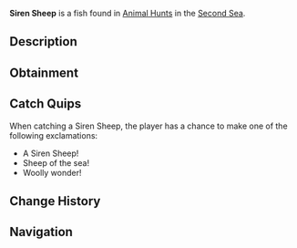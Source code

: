 {{FishInfobox
|image          = Siren Sheep.png
|rarity         = Limited
|event          = Animal Hunt
|sea            = Second Sea
|location       = [[Animals - Sea 2]]
|sublocation    = 
|sources        = Fishing Rod
|radar_location = 
|prog_speed     = -45
|xp             = 3100
|weather        = Windy
|time           = 
|season         = Winter
|bait           = Seaweed
|base_weight    = 800
|base_value     = 1200
|weight_range   = 500
|base_chance    = 25
|base_resil     = 35
}}
'''Siren Sheep''' is a {{Rarity|Limited}} fish found in [[Animal Hunt]]s in the [[Second Sea]].

== Description ==
{{Description|A woolly fish with a haunting bleat, drifting through misty waters.|Bestiary Entry}}

== Obtainment ==
{{Description|It baas where the wind howls over the waves.|Bestiary Hint}}
{{Fish Availability|
Animal Hunt/Second Sea
|top_rods      = 
North-Star Rod\154208.76\321878.59;
Magma Rod\135405.88\169624.63;
Steady Rod\129494.98\147490.35;
Frostfire Rod\119863.12\136519.99;
Krampus's Rod\106588.51\134196.89;
Carbon Rod\105990.77\322032.94;
Wildflower Rod\77555.51\266646.47;
Rapid Rod\48258.05\262116.19;
Free Spirit Rod\90596.91\255273.64;
Astralhook Rod\93300.94\226094.97;
Blazebringer Rod\75291.36\209419.25;
Verdant Shear Rod\69491.77\197511.68;
Trident Rod\67688.68\157954.82;
Ethereal Prism Rod\46847.11\133202.89;
Seraphic Rod\46049.44\130883.17;
No-Life Rod\45489.71\131224.92;
Rod Of The Exalted One\43514.73\121897.8;
Rod Of The Forgotten Fang\43241.13\123355.44;
Challenger's Rod\42643.5\124925.51;
Rod Of The Depths\42052.65\121318.73;
Volcanic Rod\40496.38\120526.48;
Depthseeker Rod\40397.47\122210.88;
Zeus Rod\40250.2\119793.77;
Avalanche Rod\39969.91\121118.55
|recommended   = Astralhook Rod
}}

== Catch Quips ==
When catching a Siren Sheep, the player has a chance to make one of the following exclamations:
* A Siren Sheep!
* Sheep of the sea!
* Woolly wonder!

== Change History ==
{{Change History|{{subst:Current Version}}}}

== Navigation ==
{{Fish Navbox|Animals - Sea 2}}